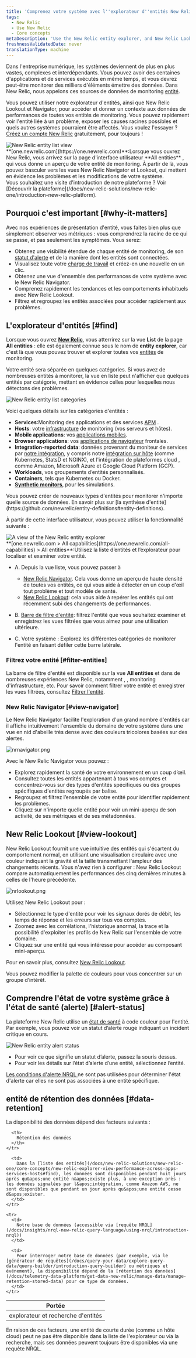 ```yaml
---
title: 'Comprenez votre système avec l''explorateur d''entités New Relic, Lookout et Navigator'
tags:
  - New Relic
  - Use New Relic
  - Core concepts
metaDescription: 'Use the New Relic entity explorer, and New Relic Lookout and Navigator, to see all your monitored entities in one place and explore the reported data.'
freshnessValidatedDate: never
translationType: machine
---
```


Dans l&apos;entreprise numérique, les systèmes deviennent de plus en plus vastes, complexes et interdépendants. Vous pouvez avoir des centaines d&apos;applications et de services exécutés en même temps, et vous devrez peut-être monitorer des milliers d&apos;éléments émettre des données. Dans New Relic, nous appelons ces sources de données de monitoring [entité](/docs/new-relic-one/use-new-relic-one/core-concepts/what-entity-new-relic).

Vous pouvez utiliser notre explorateur d&apos;entités, ainsi que New Relic Lookout et Navigator, pour accéder et donner un contexte aux données de performances de toutes vos entités de monitoring. Vous pouvez rapidement voir l&apos;entité liée à un problème, exposer les causes racines possibles et quels autres systèmes pourraient être affectés. Vous voulez l&apos;essayer ? [Créez un compte New Relic](https://newrelic.com/signup) gratuitement, pour toujours !

<img title="New Relic entity list view" alt="New Relic entity list view" src="/images/solutions_screenshot-crop_entity-list-view.webp" />

<figcaption>
  <DNT>**[one.newrelic.com](https://one.newrelic.com)**</DNT>:Lorsque vous ouvrez New Relic, vous arrivez sur la page d&apos;interface utilisateur <DNT>**All entities**</DNT> , qui vous donne un aperçu de votre entité de monitoring. À partir de là, vous pouvez basculer vers les vues New Relic Navigator et Lookout, qui mettent en évidence les problèmes et les modifications de votre système.
</figcaption>

<Callout variant="tip">
  Vous souhaitez une visite d&apos;introduction de notre plateforme ? Voir [Découvrir la plateforme](/docs/new-relic-solutions/new-relic-one/introduction-new-relic-platform).
</Callout>

## Pourquoi c&apos;est important [#why-it-matters]

Avec nos expériences de présentation d&apos;entité, vous faites bien plus que simplement observer vos métriques : vous comprendrez la racine de ce qui se passe, et pas seulement les symptômes. Vous serez:

* Obtenez une visibilité étendue de chaque entité de monitoring, de son [statut d&apos;alerte](#alert-status) et de la manière dont les entités sont connectées.
* Visualisez toute votre [charge de travail](/docs/new-relic-one/use-new-relic-one/workloads/workloads-isolate-resolve-incidents-faster) et créez-en une nouvelle en un clic.
* Obtenez une vue d&apos;ensemble des performances de votre système avec le New Relic Navigator.
* Comprenez rapidement les tendances et les comportements inhabituels avec New Relic Lookout.
* Filtrez et regroupez les entités associées pour accéder rapidement aux problèmes.

## L&apos;explorateur d&apos;entités [#find]

Lorsque vous ouvrez <DNT>**[New Relic](https://one.newrelic.com)**</DNT>, vous atterrirez sur la vue <DNT>**List**</DNT> de la page <DNT>**All entities**</DNT> : elle est également connue sous le nom de <DNT>**entity explorer**</DNT>, car c&apos;est là que vous pouvez trouver et explorer toutes vos [entités](/docs/new-relic-one/use-new-relic-one/core-concepts/what-entity-new-relic) de monitoring.

Votre entité sera séparée en quelques catégories. Si vous avez de nombreuses entités à monitorer, la vue en liste peut n&apos;afficher que quelques entités par catégorie, mettant en évidence celles pour lesquelles nous détectons des problèmes.

<img title="New Relic entity list categories" alt="New Relic entity list categories" src="/images/platform_screenshot-crop_entity-categories.webp" />

Voici quelques détails sur les catégories d&apos;entités :

* <DNT>**Services**</DNT>:Monitoring des applications et des services [APM](/docs/apm) .
* <DNT>**Hosts**</DNT>: votre [infrastructure](/docs/infrastructure) de monitoring (vos serveurs et hôtes).
* <DNT>**Mobile applications**</DNT>: vos [applications mobiles](/docs/mobile-monitoring).
* <DNT>**Browser applications**</DNT>: vos [applications de navigateur](/docs/browser) frontales.
* <DNT>**Integration-reported data**</DNT>: données provenant du moniteur de services par [notre intégration](https://newrelic.com/integrations), y compris notre [intégration sur hôte](/docs/integrations/host-integrations/getting-started/introduction-host-integrations) (comme Kubernetes, StatsD et NGINX), et l&apos;intégration de plateformes cloud , comme Amazon, Microsoft Azure et Google Cloud Platform (GCP).
* <DNT>**Workloads**</DNT>, vos groupements d’entités personnalisés.
* <DNT>**Containers**</DNT>, tels que Kubernetes ou Docker.
* <DNT>**[Synthetic monitors](/docs/synthetics)**</DNT>, pour les simulations.

<Callout variant="tip">
  Vous pouvez créer de nouveaux types d&apos;entités pour monitorer n&apos;importe quelle source de données. En savoir plus sur [la synthèse d&apos;entité](https://github.com/newrelic/entity-definitions#entity-definitions).
</Callout>

À partir de cette interface utilisateur, vous pouvez utiliser la fonctionnalité suivante :

<img title="A view of the New Relic entity explorer" alt="A view of the New Relic entity explorer" src="/images/solutions_screenshot-crop_entity-explorer-sections.webp" />

<figcaption>
  <DNT>**[one.newrelic.com &gt; All capabilities](https://one.newrelic.com/all-capabilities) &gt; All entities**</DNT>:Utilisez la liste d’entités et l’explorateur pour localiser et examiner votre entité.
</figcaption>

* A. Depuis la vue liste, vous pouvez passer à

  * [New Relic Navigator](#view-navigator). Cela vous donne un aperçu de haute densité de toutes vos entités, ce qui vous aide à détecter en un coup d&apos;œil tout problème et tout modèle de santé.
  * [New Relic Lookout](#view-lookout): cela vous aide à repérer les entités qui ont récemment subi des changements de performances.

* B. [Barre de filtre d&apos;entité](#filter-tag): filtrez l&apos;entité que vous souhaitez examiner et enregistrez les vues filtrées que vous aimez pour une utilisation ultérieure.

* C. Votre système : Explorez les différentes catégories de monitorer l&apos;entité en faisant défiler cette barre latérale.

### Filtrez votre entité [#filter-entities]

La barre de filtre d&apos;entité est disponible sur la vue <DNT>**All entities**</DNT> et dans de nombreuses expériences New Relic, notamment <InlinePopover type="apm" />, <InlinePopover type="browser" />, monitoring d&apos;infrastructure, etc. Pour savoir comment filtrer votre entité et enregistrer les vues filtrées, consultez [Filtrer l&apos;entité](/docs/new-relic-solutions/new-relic-one/core-concepts/search-filter-entities).

### New Relic Navigator [#view-navigator]

Le New Relic Navigator facilite l&apos;exploration d&apos;un grand nombre d&apos;entités car il affiche intuitivement l&apos;ensemble du domaine de votre système dans une vue en nid d&apos;abeille très dense avec des couleurs tricolores basées sur des alertes.

<img title="nrnavigator.png" alt="nrnavigator.png" src="/images/platform_screenshot-full_New-Relic-Navigator.webp" />

Avec le New Relic Navigator vous pouvez :

* Explorez rapidement la santé de votre environnement en un coup d’œil.
* Consultez toutes les entités appartenant à tous vos comptes et concentrez-vous sur des types d&apos;entités spécifiques ou des groupes spécifiques d&apos;entités regroupés par balise.
* Regroupez et filtrez l’ensemble de votre entité pour identifier rapidement les problèmes.
* Cliquez sur n&apos;importe quelle entité pour voir un mini-aperçu de son activité, de ses métriques et de ses métadonnées.

## New Relic Lookout [#view-lookout]

New Relic Lookout fournit une vue intuitive des entités qui s&apos;écartent du comportement normal, en utilisant une visualisation circulaire avec une couleur indiquant la gravité et la taille transmettant l&apos;ampleur des changements récents. Vous n&apos;avez rien à configurer : New Relic Lookout compare automatiquement les performances des cinq dernières minutes à celles de l&apos;heure précédente.

<img title="nrlookout.png" alt="nrlookout.png" src="/images/platform_screenshot-full_lookout-ui.webp" />

Utilisez New Relic Lookout pour :

* Sélectionnez le type d&apos;entité pour voir les signaux dorés de débit, les temps de réponse et les erreurs sur tous vos comptes.
* Zoomez avec les corrélations, l&apos;historique anormal, la trace et la possibilité d&apos;exploiter les profils de New Relic sur l&apos;ensemble de votre domaine.
* Cliquez sur une entité qui vous intéresse pour accéder au composant mini-aperçu.

Pour en savoir plus, consultez [New Relic Lookout](/docs/new-relic-one/use-new-relic-one/core-concepts/new-relic-lookout-monitor-your-estate-glance).

<Callout variant="tip">
  Vous pouvez modifier la palette de couleurs pour vous concentrer sur un groupe d’intérêt.
</Callout>

## Comprendre l&apos;état de votre système grâce à l&apos;état de santé (alerte) [#alert-status]

La plateforme New Relic utilise un [état de santé](/docs/alerts-applied-intelligence/new-relic-alerts/advanced-alerts/understand-technical-concepts/view-entity-health-status-find-entities-without-alert-conditions/) à code couleur pour l&apos;entité. Par exemple, vous pouvez voir un statut d’alerte rouge indiquant un incident critique en cours.

<img title="New Relic entity alert status" alt="New Relic entity alert status" src="/images/alerts_screenshot-crop_entity-alert-status-red.webp" />

* Pour voir ce que signifie un statut d’alerte, passez la souris dessus.
* Pour voir les détails sur l’état d’alerte d’une entité, sélectionnez l’entité.

[Les conditions d&apos;alerte NRQL ](/docs/alerts/new-relic-alerts/defining-conditions/create-alert-conditions-nrql-queries)ne sont pas utilisées pour déterminer l&apos;état d&apos;alerte car elles ne sont pas associées à une entité spécifique.

## entité de rétention des données [#data-retention]

La disponibilité des données dépend des facteurs suivants :

<table>
  <thead>
    <tr>
      <th style={{ width: "200px" }}>
        Portée
      </th>

      <th>
        Rétention des données
      </th>
    </tr>
  </thead>

  <tbody>
    <tr>
      <td>
        explorateur et recherche d&apos;entités
      </td>

      <td>
        Dans la [liste des entités](/docs/new-relic-solutions/new-relic-one/core-concepts/new-relic-explorer-view-performance-across-apps-services-hosts#find), les données sont disponibles pendant huit jours après qu&apos;une entité n&apos;existe plus, à une exception près : les données signalées par l&apos;intégration, comme Amazon AWS, ne sont disponibles que pendant un jour après qu&apos;une entité cesse d&apos;exister.
      </td>
    </tr>

    <tr>
      <td>
        Notre base de données (accessible via [requête NRQL](/docs/insights/nrql-new-relic-query-language/using-nrql/introduction-nrql))
      </td>

      <td>
        Pour interroger notre base de données (par exemple, via le [générateur de requêtes](/docs/query-your-data/explore-query-data/query-builder/introduction-query-builder) ou métriques et événement), la disponibilité dépend de la [rétention des données](/docs/telemetry-data-platform/get-data-new-relic/manage-data/manage-retention-stored-data) pour ce type de données.
      </td>
    </tr>
  </tbody>
</table>

En raison de ces facteurs, une entité de courte durée (comme un hôte cloud) peut ne pas être disponible dans la liste de l&apos;explorateur ou via la recherche, mais ses données peuvent toujours être disponibles via une requête NRQL.